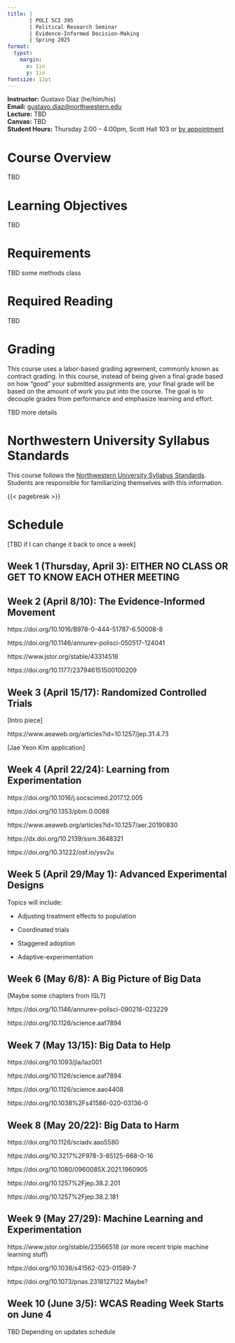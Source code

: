 ```yaml
---
title: |
       | POLI SCI 395
       | Political Research Seminar
       | Evidence-Informed Decision-Making
       | Spring 2025
format: 
  typst:
    margin:
      x: 1in
      y: 1in
fontsize: 12pt
---
```


```{=typst} 
#show link: set text(blue)
```

<!-- Remember double space for line skip -->
**Instructor:** Gustavo Diaz (he/him/his)  
**Email:** <gustavo.diaz@northwestern.edu>  
**Lecture:**  TBD  
**Canvas:** TBD  
**Student Hours:** Thursday 2:00 -- 4:00pm, Scott Hall 103 or [by appointment](https://calendly.com/gustavo-diaz-nu/meetings)

# Course Overview

TBD

# Learning Objectives

TBD


# Requirements

TBD some methods class

# Required Reading

TBD 


# Grading

This course uses a labor-based grading agreement, commonly known as contract grading. In this course, instead of being given a final grade based on how “good” your submitted assignments are, your final grade will be based on the amount of work you put into the course. The goal is to decouple grades from performance and emphasize learning and effort.

TBD more details




# Northwestern University Syllabus Standards

This course follows the [Northwestern University Syllabus Standards](https://www.registrar.northwestern.edu/registration-graduation/northwestern-university-syllabus-standards.html). Students are responsible for familiarizing themselves with this information.


{{< pagebreak >}}

# Schedule

<!-- Check Out Marbach course -->
<!-- https://www.moritz-marbach.com/PUBL0097/ -->

[TBD if I can change it back to once a week]

<!-- Save this because it also applies to ps210 -->
## Week 1 (Thursday, April 3): EITHER NO CLASS OR GET TO KNOW EACH OTHER MEETING

## Week 2 (April 8/10): The Evidence-Informed Movement

<!-- Codex is not April 8 but I should be able to make it -->

https://doi.org/10.1016/B978-0-444-51787-6.50008-8


https://doi.org/10.1146/annurev-polisci-050517-124041

https://www.jstor.org/stable/43314516

https://doi.org/10.1177/237946151500100209




## Week 3 (April 15/17): Randomized Controlled Trials

[Intro piece]

https://www.aeaweb.org/articles?id=10.1257/jep.31.4.73

[Jae Yeon Kim application]

## Week 4 (April 22/24): Learning from Experimentation

https://doi.org/10.1016/j.socscimed.2017.12.005

https://doi.org/10.1353/pbm.0.0088

https://www.aeaweb.org/articles?id=10.1257/aer.20190830

https://dx.doi.org/10.2139/ssrn.3648321

https://doi.org/10.31222/osf.io/ysv2u


## Week 5 (April 29/May 1): Advanced Experimental Designs

Topics will include:

- Adjusting treatment effects to population

- Coordinated trials

- Staggered adoption

- Adaptive-experimentation



## Week 6 (May 6/8): A Big Picture of Big Data

[Maybe some chapters from ISL?]

https://doi.org/10.1146/annurev-polisci-090216-023229

<!-- Olivella tree based methods in political science  -->

https://doi.org/10.1126/science.aaf7894



## Week 7 (May 13/15): Big Data to Help

https://doi.org/10.1093/jla/laz001

<!-- [Imai paper on helping judges make decisions] -->
https://doi.org/10.1126/science.aaf7894

https://doi.org/10.1126/science.aao4408

https://doi.org/10.1038%2Fs41586-020-03136-0


## Week 8 (May 20/22): Big Data to Harm

<!-- Algorithmic bias/fairness -->
https://doi.org/10.1126/sciadv.aao5580

https://doi.org/10.3217%2F978-3-85125-668-0-16

https://doi.org/10.1080/0960085X.2021.1960905

https://doi.org/10.1257%2Fjep.38.2.201

https://doi.org/10.1257%2Fjep.38.2.181



## Week 9 (May 27/29): Machine Learning and Experimentation

<!-- Super fancy stuff  -->

https://www.jstor.org/stable/23566518 (or more recent triple machine learning stuff)

https://doi.org/10.1038/s41562-023-01589-7

https://doi.org/10.1073/pnas.2318127122 Maybe?

## Week 10 (June 3/5): WCAS Reading Week Starts on June 4

TBD Depending on updates schedule